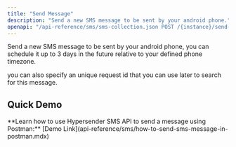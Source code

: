 ```yaml
---
title: "Send Message"
description: "Send a new SMS message to be sent by your android phone."
openapi: "/api-reference/sms/sms-collection.json POST /{instance}/send-message"
---
```


Send a new SMS message to be sent by your android phone, you can schedule it up to 3 days in the future relative to your defined phone timezone.

you can also specify an unique request id that you can use later to search for this message.

## Quick Demo

<Tip>
  **Learn how to use Hypersender SMS API to send a message using Postman:** [Demo Link](api-reference/sms/how-to-send-sms-message-in-postman.mdx)
</Tip>

